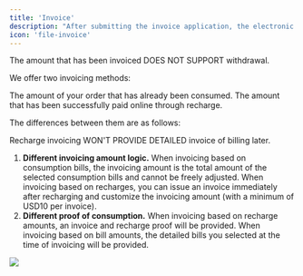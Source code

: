 ```yaml
---
title: 'Invoice'
description: "After submitting the invoice application, the electronic invoice will be issued immediately and sent to your email address."
icon: 'file-invoice'
---
```


<Warning>
The amount that has been invoiced DOES NOT SUPPORT withdrawal.
</Warning>

We offer two invoicing methods: 

<CardGroup cols={2}>
  <Card title="1. Based on Bill Amount" icon="file-invoice-dollar">
    The amount of your order that has already been consumed.
  </Card>
  <Card title="2. Based on Recharge Amount" icon="credit-card">
    The amount that has been successfully paid online through recharge.
  </Card>
</CardGroup>

The differences between them are as follows:

<Warning>
Recharge invoicing WON'T PROVIDE DETAILED invoice of billing later. 
</Warning>

1. **Different invoicing amount logic.** When invoicing based on consumption bills, the invoicing amount is the total amount of the selected consumption bills and cannot be freely adjusted. When invoicing based on recharges, you can issue an invoice immediately after recharging and customize the invoicing amount (with a minimum of USD10 per invoice).
2. **Different proof of consumption.** When invoicing based on recharge amounts, an invoice and recharge proof will be provided. When invoicing based on bill amounts, the detailed bills you selected at the time of invoicing will be provided.

![](/images/invoice-apply.png)